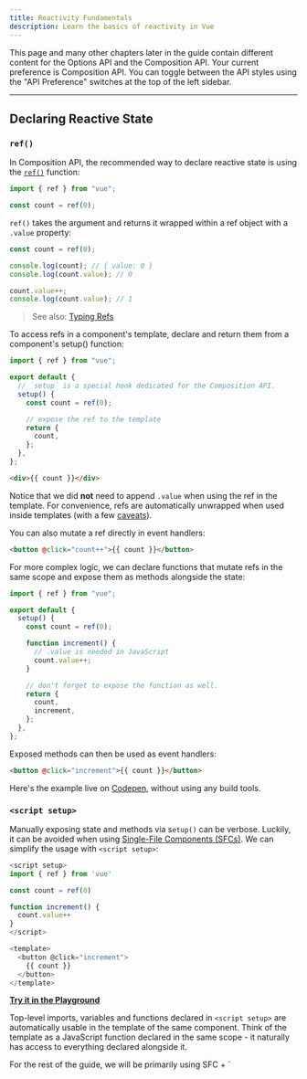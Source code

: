 ```yaml
---
title: Reactivity Fundamentals
description: Learn the basics of reactivity in Vue
---
```



<Aside type="note" title="API Preference">
  This page and many other chapters later in the guide contain different content
  for the Options API and the Composition API. Your current preference is
  Composition API. You can toggle between the API styles using the "API
  Preference" switches at the top of the left sidebar.
</Aside>

---

## Declaring Reactive State​

### `ref()​`

In Composition API, the recommended way to declare reactive state is using the [`ref()`](https://vuejs.org/api/reactivity-core.html#ref) function:

```js
import { ref } from "vue";

const count = ref(0);
```

`ref()` takes the argument and returns it wrapped within a ref object with a `.value` property:

```js
const count = ref(0);

console.log(count); // { value: 0 }
console.log(count.value); // 0

count.value++;
console.log(count.value); // 1
```

> See also: [Typing Refs ](https://vuejs.org/guide/typescript/composition-api.html#typing-ref)

To access refs in a component's template, declare and return them from a component's setup() function:

```js
import { ref } from "vue";

export default {
  // `setup` is a special hook dedicated for the Composition API.
  setup() {
    const count = ref(0);

    // expose the ref to the template
    return {
      count,
    };
  },
};
```

```html
<div>{{ count }}</div>
```

Notice that we did **not** need to append `.value` when using the ref in the template. For convenience, refs are automatically unwrapped when used inside templates (with a few [caveats](https://vuejs.org/guide/essentials/reactivity-fundamentals.html#caveat-when-unwrapping-in-templates)).

You can also mutate a ref directly in event handlers:

```html
<button @click="count++">{{ count }}</button>
```

For more complex logic, we can declare functions that mutate refs in the same scope and expose them as methods alongside the state:

```js
import { ref } from "vue";

export default {
  setup() {
    const count = ref(0);

    function increment() {
      // .value is needed in JavaScript
      count.value++;
    }

    // don't forget to expose the function as well.
    return {
      count,
      increment,
    };
  },
};
```

Exposed methods can then be used as event handlers:

```html
<button @click="increment">{{ count }}</button>
```

Here's the example live on [Codepen](https://codepen.io/vuejs-examples/pen/WNYbaqo), without using any build tools.

### `<script setup>​`

Manually exposing state and methods via s`etup()` can be verbose. Luckily, it can be avoided when using [Single-File Components (SFCs)](https://vuejs.org/guide/scaling-up/sfc.html). We can simplify the usage with `<script setup>`:

```js
<script setup>
import { ref } from 'vue'

const count = ref(0)

function increment() {
  count.value++
}
</script>

<template>
  <button @click="increment">
    {{ count }}
  </button>
</template>
```

[ <Badge text="►" size="large"/> **Try it in the Playground**](https://play.vuejs.org/#eNo9jUEKgzAQRa8yZKMiaNcllvYe2dgwQqiZhDhxE3L3jrW4/DPvv1/UK8Zhz6juSm82uciwIef4MOR8DImhQMIFKiwpeGgEbQwZsoE2BhsyMUwH0d66475ksuwCgSOb0CNx20ExBCc77POase8NVUN6PBdlSwKjj+vMKAlAvzOzWJ52dfYzGXXpjPoBAKX856uopDGeFfnq8XKp+gWq4FAi)

Top-level imports, variables and functions declared in `<script setup>` are automatically usable in the template of the same component. Think of the template as a JavaScript function declared in the same scope - it naturally has access to everything declared alongside it.

<Aside type="tip">
For the rest of the guide, we will be primarily using SFC + `<script setup>` syntax for the Composition API code examples, as that is the most common usage for Vue developers.

If you are not using SFC, you can still use Composition API with the [`setup()`](https://vuejs.org/api/composition-api-setup.html) option

</Aside>

### Why Refs?​

You might be wondering why we need refs with the `.value` instead of plain variables. To explain that, we will need to briefly discuss how Vue's reactivity system works.

When you use a ref in a template, and change the ref's value later, Vue automatically detects the change and updates the DOM accordingly. This is made possible with a dependency-tracking based reactivity system. When a component is rendered for the first time, Vue **tracks** every ref that was used during the render. Later on, when a ref is mutated, it will **trigger** a re-render for components that are tracking it.

In standard JavaScript, there is no way to detect the access or mutation of plain variables. However, we can intercept the get and set operations of an object's properties using getter and setter methods.

The `.value` property gives Vue the opportunity to detect when a ref has been accessed or mutated. Under the hood, Vue performs the tracking in its getter, and performs triggering in its setter. Conceptually, you can think of a ref as an object that looks like this:

```js
// pseudo code, not actual implementation
const myRef = {
  _value: 0,
  get value() {
    track();
    return this._value;
  },
  set value(newValue) {
    this._value = newValue;
    trigger();
  },
};
```

Another nice trait of refs is that unlike plain variables, you can pass refs into functions while retaining access to the latest value and the reactivity connection. This is particularly useful when refactoring complex logic into reusable code.

The reactivity system is discussed in more details in the [Reactivity in Depth](https://vuejs.org/guide/extras/reactivity-in-depth.html) section.

### Deep Reactivity​

Refs can hold any value type, including deeply nested objects, arrays, or JavaScript built-in data structures like `Map`.

A ref will make its value deeply reactive. This means you can expect changes to be detected even when you mutate nested objects or arrays:

```js
import { ref } from "vue";

const obj = ref({
  nested: { count: 0 },
  arr: ["foo", "bar"],
});

function mutateDeeply() {
  // these will work as expected.
  obj.value.nested.count++;
  obj.value.arr.push("baz");
}
1;
obj.value.arr[0] = "baz";
```

Non-primitive values are turned into reactive proxies via [`reactive()`](/essentials/reactivity/#reactive), which is discussed below.

It is also possible to opt-out of deep reactivity with [shallow refs](https://vuejs.org/api/reactivity-advanced.html#shallowref). For shallow refs, only `.value` access is tracked for reactivity. Shallow refs can be used for optimizing performance by avoiding the observation cost of large objects, or in cases where the inner state is managed by an external library.

Further reading:

- [Reduce Reactivity Overhead for Large Immutable Structures](https://vuejs.org/guide/best-practices/performance.html#reduce-reactivity-overhead-for-large-immutable-structures)
- [Integration with External State Systems](https://vuejs.org/guide/extras/reactivity-in-depth.html#integration-with-external-state-systems)

### DOM Update Timing​

When you mutate reactive state, the DOM is updated automatically. However, it should be noted that the DOM updates are not applied synchronously. Instead, Vue buffers them until the "next tick" in the update cycle to ensure that each component updates only once no matter how many state changes you have made.

To wait for the DOM update to complete after a state change, you can use the [nextTick()](https://vuejs.org/api/general.html#nexttick) global API:

```js
import { nextTick } from "vue";

async function increment() {
  count.value++;
  await nextTick();
  // Now the DOM is updated
}
```

---

## `reactive()`

There is another way to declare reactive state, with the `reactive()` API. Unlike a ref which wraps the inner value in a special object, `reactive()` makes an object itself reactive:

```js
import { reactive } from "vue";

const state = reactive({ count: 0 });
```

> See also: [Typing Reactive](https://vuejs.org/guide/typescript/composition-api.html#typing-reactive)

Usage in template:

```html
<button @click="state.count++">{{ state.count }}</button>
```

### Reactive Proxy vs. Original​

It is important to note that the returned value from `reactive()` is a [Proxy](https://developer.mozilla.org/en-US/docs/Web/JavaScript/Reference/Global_Objects/Proxy) of the original object, which is not equal to the original object:

```js
const raw = {};
const proxy = reactive(raw);

// proxy is NOT equal to the original.
console.log(proxy === raw); // false
```

Only the proxy is reactive - mutating the original object will not trigger updates. Therefore, the best practice when working with Vue's reactivity system is to **exclusively use the proxied versions of your state.**

To ensure consistent access to the proxy, calling `reactive()` on the same object always returns the same proxy, and calling `reactive()` on an existing proxy also returns that same proxy:

```js
// calling reactive() on the same object returns the same proxy
console.log(reactive(raw) === proxy); // true

// calling reactive() on a proxy returns itself
console.log(reactive(proxy) === proxy); // true
```

This rule applies to nested objects as well. Due to deep reactivity, nested objects inside a reactive object are also proxies:

```js
const proxy = reactive({});

const raw = {};
proxy.nested = raw;

console.log(proxy.nested === raw); // false
```

### Limitations of `reactive()​`

The reactive() API has a few limitations:

1. **Limited value types**: it only works for object types (objects, arrays, and [collection types](https://developer.mozilla.org/en-US/docs/Web/JavaScript/Reference/Global_Objects#keyed_collections) such as `Map` and `Set`). It cannot hold [primitive types](https://developer.mozilla.org/en-US/docs/Glossary/Primitive) such as `string`, `number` or `boolean`.

2. **Cannot replace entire object**: since Vue's reactivity tracking works over property access, we must always keep the same reference to the reactive object. This means we can't easily "replace" a reactive object because the reactivity connection to the first reference is lost:

```js
let state = reactive({ count: 0 });

// the above reference ({ count: 0 }) is no longer being tracked
// (reactivity connection is lost!)
state = reactive({ count: 1 });
```

3. **Not destructure-friendly**: when we destructure a reactive object's primitive type property into local variables, or when we pass that property into a function, we will lose the reactivity connection:

```js
const state = reactive({ count: 0 });

// count is disconnected from state.count when destructured.
let { count } = state;
// does not affect original state
count++;

// the function receives a plain number and
// won't be able to track changes to state.count
// we have to pass the entire object in to retain reactivity
callSomeFunction(state.count);
```

Due to these limitations, we recommend using `ref()` as the primary API for declaring reactive state.

---

## Additional Ref Unwrapping Details​

### As Reactive Object Property​

A ref is automatically unwrapped when accessed or mutated as a property of a reactive object. In other words, it behaves like a normal property:

```js
const count = ref(0);
const state = reactive({
  count,
});

console.log(state.count); // 0

state.count = 1;
console.log(count.value); // 1
```

If a new ref is assigned to a property linked to an existing ref, it will replace the old ref:

```js
const otherCount = ref(2);

state.count = otherCount;
console.log(state.count); // 2
// original ref is now disconnected from state.count
console.log(count.value); // 1
```

Ref unwrapping only happens when nested inside a deep reactive object. It does not apply when it is accessed as a property of a [shallow reactive object](https://vuejs.org/api/reactivity-advanced.html#shallowreactive).

### Caveat in Arrays and Collections​

Unlike reactive objects, there is no unwrapping performed when the ref is accessed as an element of a reactive array or a native collection type like `Map`:

```js
const books = reactive([ref("Vue 3 Guide")]);
// need .value here
console.log(books[0].value);

const map = reactive(new Map([["count", ref(0)]]));
// need .value here
console.log(map.get("count").value);
```

### Caveat when Unwrapping in Templates​

Ref unwrapping in templates only applies if the ref is a top-level property in the template render context.

In the example below, `count` and `object` are top-level properties, but `object.id` is not:

```js
const count = ref(0);
const object = { id: ref(1) };
```

Therefore, this expression works as expected:

```js
{
  {
    count + 1;
  }
}
```

...while this one does **NOT**:

```js
{
  {
    object.id + 1;
  }
}
```

The rendered result will be `[object Object]1` because `object.id` is not unwrapped when evaluating the expression and remains a ref object. To fix this, we can destructure `id` into a top-level property:

```js
const { id } = object;
{
  {
    id + 1;
  }
}
```

Now the render result will be `2`.

Another thing to note is that a ref does get unwrapped if it is the final evaluated value of a text interpolation (i.e. a `{{ }}` tag), so the following will render `1`:

```js
{
  {
    object.id;
  }
}
```

This is just a convenience feature of text interpolation and is equivalent to `{{ object.id.value }}`.
